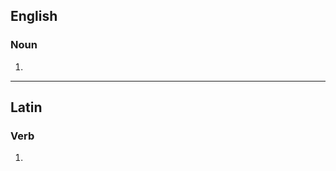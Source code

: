 ==English==

===Noun===
{{head|en|noun form}}

# {{plural of|fella|lang=en}}

----

==Latin==

===Verb===
{{la-verb-form|fellās}}

# {{inflection of|fellō||2|s|pres|actv|indc|lang=la}}
